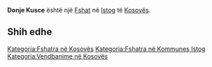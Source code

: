 {{Fshat në Kosovës
 | Emri                = Donje Kusce
| srp_N_name = Donje Kusce
| srp_N_FULL_NAME_RO = Donje Kusce
| srp_N_FULL_NAME_ND_RO = Donje Kusce
| srp_N_SORT_NAME_RG = DONJEKUSCE
| srp_N_FULL_NAME_RG = Donje Kusce
| srp_N_FULL_NAME_ND_RG = Donje Kusce
| srp_NS_name = Доње Кусце
| srp_NS_FULL_NAME_RO = Доње Кусце
| srp_NS_FULL_NAME_ND_RO = Доње Кусце
| srp_NS_SORT_NAME_RG = ДОЊЕКУСЦЕ
| srp_NS_FULL_NAME_RG = Доње Кусце
| srp_NS_FULL_NAME_ND_RG = Доње Кусце

 | Emri (Rasa dhanore) = 
 | Figura              = 
 | Shteti              = Kosovo
 | Komuna              = Istog
 | Kodi postar         = 
 | Sipërfaqja          = 

 | Popullsia           = 

 | Regj. i popullsisë  = 
 | Dend. e popullsisë  = 
 | Faqja zyrtare       = 
 <!--- Koordinatat ----> 
 | Gjerësia            = 42.459722
 | Gjatësia            = 21.483333
 | Lartësia            = 
}}
'''Donje Kusce''' është një [[Fshat]] në [[Istog]] të [[Kosovës]].

<!-- == Gjeografia == -->
<!-- == Historia == -->
<!-- == Demografia == -->
== Shih edhe ==
{{Komuna Istog}}
{{Kosovo-Administrata-Cung}}

[[Kategoria:Fshatra në Kosovës]]
[[Kategoria:Fshatra në Kommunes Istog]]
[[Kategoria:Vendbanime në Kosovës]]